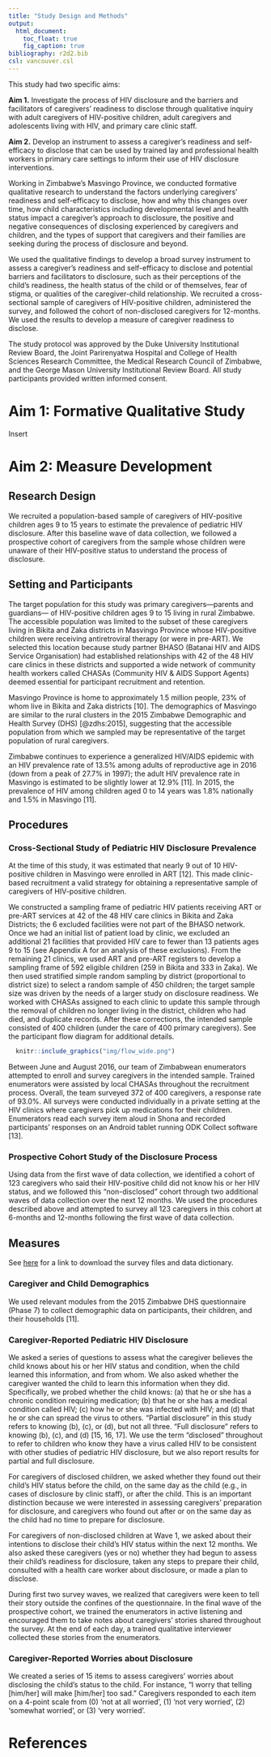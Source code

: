 ```yaml
---
title: "Study Design and Methods"
output:
  html_document:
    toc_float: true
    fig_caption: true
bibliography: r2d2.bib
csl: vancouver.csl
---
```


This study had two specific aims: 

**Aim 1.** Investigate the process of HIV disclosure and the barriers and facilitators of caregivers’ readiness to disclose through qualitative inquiry with adult caregivers of HIV-positive children, adult caregivers and adolescents living with HIV, and primary care clinic staff. 

**Aim 2.** Develop an instrument to assess a caregiver’s readiness and self-efficacy to disclose that can be used by trained lay and professional health workers in primary care settings to inform their use of HIV disclosure interventions.

Working in Zimbabwe’s Masvingo Province, we conducted formative qualitative research to understand the factors underlying caregivers’ readiness and self-efficacy to disclose, how and why this changes over time, how child characteristics including developmental level and health status impact a caregiver’s approach to disclosure, the positive and negative consequences of disclosing experienced by caregivers and children, and the types of support that caregivers and their families are seeking during the process of disclosure and beyond.

We used the qualitative findings to develop a broad survey instrument to assess a caregiver’s readiness and self-efficacy to disclose and potential barriers and facilitators to disclosure, such as their perceptions of the child’s readiness, the health status of the child or of themselves, fear of stigma, or qualities of the caregiver-child relationship. We recruited a cross-sectional sample of caregivers of HIV-positive children, administered the survey, and followed the cohort of non-disclosed caregivers for 12-months. We used the results to develop a measure of caregiver readiness to disclose.

The study protocol was approved by the Duke University Institutional Review Board, the Joint Parirenyatwa Hospital and College of Health Sciences Research Committee, the Medical Research Council of Zimbabwe, and the George Mason University Institutional Review Board. All study participants provided written informed consent.

# Aim 1: Formative Qualitative Study

Insert

# Aim 2: Measure Development

## Research Design

We recruited a population-based sample of caregivers of HIV-positive children ages 9 to 15 years to estimate the prevalence of pediatric HIV disclosure. After this baseline wave of data collection, we followed a prospective cohort of caregivers from the sample whose children were unaware of their HIV-positive status to understand the process of disclosure.

## Setting and Participants

The target population for this study was primary caregivers—parents and guardians— of HIV-positive children ages 9 to 15 living in rural Zimbabwe. The accessible population was limited to the subset of these caregivers living in Bikita and Zaka districts in Masvingo Province whose HIV-positive children were receiving antiretroviral therapy (or were in pre-ART). We selected this location because study partner BHASO (Batanai HIV and AIDS Service Organisation) had established relationships with 42 of the 48 HIV care clinics in these districts and supported a wide network of community health workers called CHASAs (Community HIV & AIDS Support Agents) deemed essential for participant recruitment and retention.

Masvingo Province is home to approximately 1.5 million people, 23% of whom live in Bikita and Zaka districts [10]. The demographics of Masvingo are similar to the rural clusters in the 2015 Zimbabwe Demographic and Health Survey (DHS) [@zdhs:2015], suggesting that the accessible population from which we sampled may be representative of the target population of rural caregivers.

Zimbabwe continues to experience a generalized HIV/AIDS epidemic with an HIV prevalence rate of 13.5% among adults of reproductive age in 2016 (down from a peak of 27.7% in 1997); the adult HIV prevalence rate in Masvingo is estimated to be slightly lower at 12.9% [11]. In 2015, the prevalence of HIV among children aged 0 to 14 years was 1.8% nationally and 1.5% in Masvingo [11].

## Procedures

### Cross-Sectional Study of Pediatric HIV Disclosure Prevalence

At the time of this study, it was estimated that nearly 9 out of 10 HIV-positive children in Masvingo were enrolled in ART [12]. This made clinic-based recruitment a valid strategy for obtaining a representative sample of caregivers of HIV-positive children.

We constructed a sampling frame of pediatric HIV patients receiving ART or pre-ART services at 42 of the 48 HIV care clinics in Bikita and Zaka Districts; the 6 excluded facilities were not part of the BHASO network. Once we had an initial list of patient load by clinic, we excluded an additional 21 facilities that provided HIV care to fewer than 13 patients ages 9 to 15 (see Appendix A for an analysis of these exclusions). From the remaining 21 clinics, we used ART and pre-ART registers to develop a sampling frame of 592 eligible children (259 in Bikita and 333 in Zaka). We then used stratified simple random sampling by district (proportional to district size) to select a random sample of 450 children; the target sample size was driven by the needs of a larger study on disclosure readiness. We worked with CHASAs assigned to each clinic to update this sample through the removal of children no longer living in the district, children who had died, and duplicate records. After these corrections, the intended sample consisted of 400 children (under the care of 400 primary caregivers). See the participant flow diagram for additional details.

```r
  knitr::include_graphics("img/flow_wide.png")
```

Between June and August 2016, our team of Zimbabwean enumerators attempted to enroll and survey caregivers in the intended sample. Trained enumerators were assisted by local CHASAs throughout the recruitment process. Overall, the team surveyed 372 of 400 caregivers, a response rate of 93.0%. All surveys were conducted individually in a private setting at the HIV clinics where caregivers pick up medications for their children. Enumerators read each survey item aloud in Shona and recorded participants’ responses on an Android tablet running ODK Collect software [13].

### Prospective Cohort Study of the Disclosure Process

Using data from the first wave of data collection, we identified a cohort of 123 caregivers who said their HIV-positive child did not know his or her HIV status, and we followed this “non-disclosed” cohort through two additional waves of data collection over the next 12 months. We used the procedures described above and attempted to survey all 123 caregivers in this cohort at 6-months and 12-months following the first wave of data collection.

## Measures

See [here](https://github.com/ericpgreen/r2d2/tree/master/materials) for a link to download the survey files and data dictionary.

### Caregiver and Child Demographics

We used relevant modules from the 2015 Zimbabwe DHS questionnaire (Phase 7) to collect demographic data on participants, their children, and their households [11].

### Caregiver-Reported Pediatric HIV Disclosure

We asked a series of questions to assess what the caregiver believes the child knows about his or her HIV status and condition, when the child learned this information, and from whom. We also asked whether the caregiver wanted the child to learn this information when they did. Specifically, we probed whether the child knows: (a) that he or she has a chronic condition requiring medication; (b) that he or she has a medical condition called HIV; (c) how he or she was infected with HIV; and (d) that he or she can spread the virus to others. “Partial disclosure” in this study refers to knowing (b), (c), or (d), but not all three. “Full disclosure” refers to knowing (b), (c), and (d) [15, 16, 17]. We use the term “disclosed” throughout to refer to children who know they have a virus called HIV to be consistent with other studies of pediatric HIV disclosure, but we also report results for partial and full disclosure.

For caregivers of disclosed children, we asked whether they found out their child’s HIV status before the child, on the same day as the child (e.g., in cases of disclosure by clinic staff), or after the child. This is an important distinction because we were interested in assessing caregivers’ preparation for disclosure, and caregivers who found out after or on the same day as the child had no time to prepare for disclosure.

For caregivers of non-disclosed children at Wave 1, we asked about their intentions to disclose their child’s HIV status within the next 12 months. We also asked these caregivers (yes or no) whether they had begun to assess their child’s readiness for disclosure, taken any steps to prepare their child, consulted with a health care worker about disclosure, or made a plan to disclose.

During first two survey waves, we realized that caregivers were keen to tell their story outside the confines of the questionnaire. In the final wave of the prospective cohort, we trained the enumerators in active listening and encouraged them to take notes about caregivers’ stories shared throughout the survey. At the end of each day, a trained qualitative interviewer collected these stories from the enumerators.

### Caregiver-Reported Worries about Disclosure

We created a series of 15 items to assess caregivers’ worries about disclosing the child’s status to the child. For instance, “I worry that telling [him/her] will make [him/her] too sad.” Caregivers responded to each item on a 4-point scale from (0) ‘not at all worried’, (1) ‘not very worried’, (2) ‘somewhat worried’, or (3) ‘very worried’.

# References
